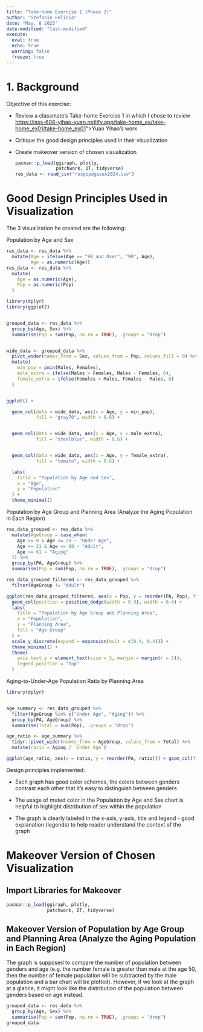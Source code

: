 ```yaml
---
title: "Take-home Exercise 1 (Phase 2)"
author: "Stefanie Felicia"
date: "May, 8 2025"
date-modified: "last-modified"
execute: 
  eval: true
  echo: true
  warning: false
  freeze: true
---
```


# 1. Background

Objective of this exercise:

-   Review a classmate's Take-home Exercise 1 in which I chose to review `<a href="`{=html}<https://isss-608-yihao-yuan.netlify.app/take-home_ex/take-home_ex01/take-home_ex01>`">`{=html}Yuan Yihao</a>'s work

-   Critique the good design principles used in their visualization

-   Create makeover version of chosen visualization

    ```r
    pacman::p_load(ggiraph, plotly, 
                   patchwork, DT, tidyverse) 
    res_data <- read_csv("respopagesex2024.csv")
    ```

# Good Design Principles Used in Visualization

The 3 visualization he created are the following:

Population by Age and Sex

```r
res_data <- res_data %>%
  mutate(Age = ifelse(Age == "90_and_Over", "90", Age),
         Age = as.numeric(Age)) 
res_data <- res_data %>%
  mutate(
    Age = as.numeric(Age),
    Pop = as.numeric(Pop)
  )

library(dplyr)
library(ggplot2)


grouped_data <- res_data %>%
  group_by(Age, Sex) %>%
  summarise(Pop = sum(Pop, na.rm = TRUE), .groups = "drop")


wide_data <- grouped_data %>%
  pivot_wider(names_from = Sex, values_from = Pop, values_fill = 0) %>%
  mutate(
    min_pop = pmin(Males, Females),
    male_extra = ifelse(Males > Females, Males - Females, 0),
    female_extra = ifelse(Females > Males, Females - Males, 0)
  )


ggplot() +

  geom_col(data = wide_data, aes(x = Age, y = min_pop), 
           fill = "gray70", width = 0.6) +


  geom_col(data = wide_data, aes(x = Age, y = male_extra), 
           fill = "steelblue", width = 0.6) +


  geom_col(data = wide_data, aes(x = Age, y = female_extra), 
           fill = "tomato", width = 0.6) +

  labs(
    title = "Population by Age and Sex",
    x = "Age",
    y = "Population"
  ) +
  theme_minimal()
```

Population by Age Group and Planning Area (Analyze the Aging Population in Each Region)

```r
res_data_grouped <- res_data %>%
  mutate(AgeGroup = case_when(
    Age >= 0 & Age <= 20 ~ "Under Age",
    Age >= 21 & Age <= 60 ~ "Adult",
    Age >= 61 ~ "Aging"
  )) %>%
  group_by(PA, AgeGroup) %>%
  summarise(Pop = sum(Pop, na.rm = TRUE), .groups = "drop")

res_data_grouped_filtered <- res_data_grouped %>%
  filter(AgeGroup != "Adult")

ggplot(res_data_grouped_filtered, aes(x = Pop, y = reorder(PA, Pop), fill = AgeGroup)) +
  geom_col(position = position_dodge(width = 0.9), width = 0.4) +
  labs(
    title = "Population by Age Group and Planning Area",
    x = "Population",
    y = "Planning Area",
    fill = "Age Group"
  ) +
  scale_y_discrete(expand = expansion(mult = c(0.4, 0.4))) + 
  theme_minimal() +
  theme(
    axis.text.y = element_text(size = 3, margin = margin(r = 5)), 
    legend.position = "top"
  )
```

Aging-to-Under-Age Population Ratio by Planning Area

```r
library(dplyr)


age_summary <- res_data_grouped %>%
  filter(AgeGroup %in% c("Under Age", "Aging")) %>%
  group_by(PA, AgeGroup) %>%
  summarise(Total = sum(Pop), .groups = "drop")

age_ratio <- age_summary %>%
  tidyr::pivot_wider(names_from = AgeGroup, values_from = Total) %>%
  mutate(ratio = Aging / `Under Age`)

```

```r
ggplot(age_ratio, aes(x = ratio, y = reorder(PA, ratio))) + geom_col(fill = "steelblue") + labs( title = "Aging-to-Under-Age Population Ratio by Planning Area", x = "Aging / Under Age Ratio", y = "Planning Area" ) + theme_minimal() + theme( axis.text.y = element_text(size = 5), plot.title = element_text(face = "bold"))
```

Design principles implemented:

-   Each graph has good color schemes, the colors between genders contrast each other that it's easy to distinguish between genders

-   The usage of muted color in the Population by Age and Sex chart is helpful to highlight distribution of sex within the population

-   The graph is clearly labeled in the x-axis, y-axis, title and legend - good explanation (legends) to help reader understand the context of the graph

# Makeover Version of Chosen Visualization

## Import Libraries for Makeover

```r
pacman::p_load(ggiraph, plotly, 
               patchwork, DT, tidyverse) 
```

## Makeover Version of Population by Age Group and Planning Area (Analyze the Aging Population in Each Region)

The graph is supposed to compare the number of population between genders and age (e.g. the number female is greater than male at the age 50, then the number of female population will be subtracted by the male population and a bar chart will be plotted). However, if we look at the graph at a glance, it might look like the distribution of the population between genders based on age instead.

```r
grouped_data <- res_data %>%
  group_by(Age, Sex) %>%
  summarise(Pop = sum(Pop, na.rm = TRUE), .groups = "drop")
grouped_data
```
